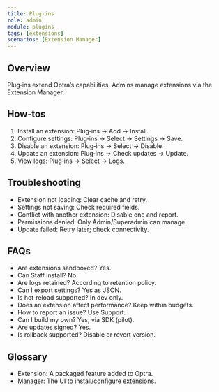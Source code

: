 ```yaml
---
title: Plug‑ins
role: admin
module: plugins
tags: [extensions]
scenarios: [Extension Manager]
---
```


## Overview
Plug‑ins extend Optra’s capabilities. Admins manage extensions via the Extension Manager.

## How‑tos
1. Install an extension: Plug‑ins → Add → Install.
2. Configure settings: Plug‑ins → Select → Settings → Save.
3. Disable an extension: Plug‑ins → Select → Disable.
4. Update an extension: Plug‑ins → Check updates → Update.
5. View logs: Plug‑ins → Select → Logs.

## Troubleshooting
- Extension not loading: Clear cache and retry.
- Settings not saving: Check required fields.
- Conflict with another extension: Disable one and report.
- Permissions denied: Only Admin/Superadmin can manage.
- Update failed: Retry later; check connectivity.

## FAQs
- Are extensions sandboxed? Yes.
- Can Staff install? No.
- Are logs retained? According to retention policy.
- Can I export settings? Yes as JSON.
- Is hot‑reload supported? In dev only.
- Does an extension affect performance? Keep within budgets.
- How to report an issue? Use Support.
- Can I build my own? Yes, via SDK (pilot).
- Are updates signed? Yes.
- Is rollback supported? Disable or revert version.

## Glossary
- Extension: A packaged feature added to Optra.
- Manager: The UI to install/configure extensions.


